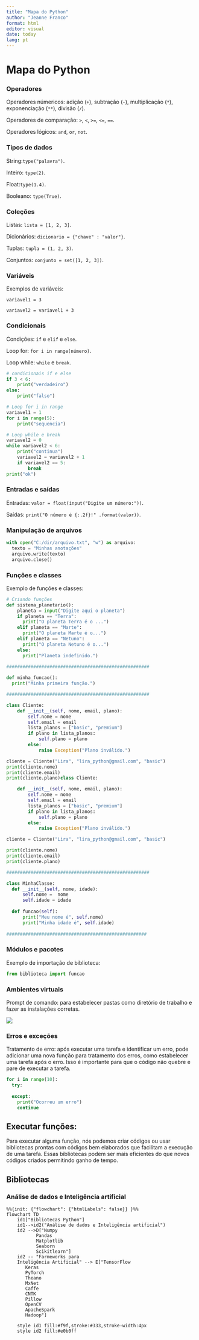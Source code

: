 ---
title: "Mapa do Python"
author: "Jeanne Franco"
format: html
editor: visual
date: today
lang: pt
---

# Mapa do Python

### Operadores

Operadores númericos: adição (`+`), subtração (`-`), multiplicação (`*`), exponenciação (`**`), divisão (`/`).

Operadores de comparação: `>`, `<`, `>=`, `<=`, `==`.

Operadores lógicos: `and`, `or`, `not`.

### Tipos de dados

String:`type("palavra")`.

Inteiro: `type(2)`.

Float:`type(1.4)`.

Booleano: `type(True)`.

### Coleções

Listas: `lista = [1, 2, 3]`.

Dicionários: `dicionario = {"chave" : "valor"}`.

Tuplas: `tupla = (1, 2, 3)`.

Conjuntos: `conjunto = set([1, 2, 3])`.

### Variáveis

Exemplos de variáveis:

`variavel1 = 3`

`variavel2 = variavel1 + 3`

### Condicionais

Condições: `if` e `elif` e `else`.

Loop for: `for i in range(número)`.

Loop while: `while` e `break`.

``` python
# condicionais if e else
if 3 < 6:
    print("verdadeiro")
else:
    print("falso")

# Loop for i in range
variavel1 = 1
for i in range(5):
    print("sequencia")

# Loop while e break
variavel2 = 0
while variavel2 < 6:
    print("continua")
    variavel2 = variavel2 + 1
    if variavel2 == 5:
        break
print("ok")
```

### Entradas e saídas

Entradas: `valor = float(input("Digite um número:"))`.

Saídas: `print("O número é {:.2f}!" .format(valor))`.

### Manipulação de arquivos

``` python
with open("C:/dir/arquivo.txt", "w") as arquivo:
  texto = "Minhas anotações"
  arquivo.write(texto)
  arquivo.close()
```

### Funções e classes

Exemplo de funções e classes:

``` python
# Criando funções
def sistema_planetario():
    planeta = input("Digite aqui o planeta")
    if planeta == "Terra":
      print("O planeta Terra é o ...")
    elif planeta == "Marte":
      print("O planeta Marte é o...")
    elif planeta == "Netuno":
      print("O planeta Netuno é o...")
    else:
      print("Planeta indefinido.")
      
#####################################################

def minha_funcao():
  print("Minha primeira função.")

#####################################################
```

``` python
class Cliente:
    def __init__(self, nome, email, plano):
        self.nome = nome
        self.email = email
        lista_planos = ["basic", "premium"]
        if plano in lista_planos:
            self.plano = plano
        else: 
            raise Exception("Plano inválido.")

cliente = Cliente("Lira", "lira_python@gmail.com", "basic")
print(cliente.nome)
print(cliente.email)
print(cliente.plano)class Cliente:

    def __init__(self, nome, email, plano):
        self.nome = nome
        self.email = email
        lista_planos = ["basic", "premium"]
        if plano in lista_planos:
            self.plano = plano
        else: 
            raise Exception("Plano inválido.")

cliente = Cliente("Lira", "lira_python@gmail.com", "basic")

print(cliente.nome)
print(cliente.email)
print(cliente.plano)

#####################################################

class MinhaClasse:
  def __init__(self, nome, idade):
      self.nome =  nome
      self.idade = idade
    
  def funcao(self):
      print("Meu nome é", self.nome)
      print("Minha idade é", self.idade)
      
####################################################
```

### Módulos e pacotes

Exemplo de importação de biblioteca:

``` python
from biblioteca import funcao
```

### Ambientes virtuais

Prompt de comando: para estabelecer pastas como diretório de trabalho e fazer as instalações corretas.

![](prompt.png){fig-align="center"}

### Erros e exceções

Tratamento de erro: após executar uma tarefa e identificar um erro, pode adicionar uma nova função para tratamento dos erros, como estabelecer uma tarefa após o erro. Isso é importante para que o código não quebre e pare de executar a tarefa.

``` python
for i in range(10):
  try:
    
  except:
    print("Ocorreu um erro")
    continue
```

::: {.callout-note appearance="simple"}
## Executar funções:

Para executar alguma função, nós podemos criar códigos ou usar bibliotecas prontas com códigos bem elaborados que facilitam a execução de uma tarefa. Essas bibliotecas podem ser mais eficientes do que novos códigos criados permitindo ganho de tempo.
:::

## Bibliotecas

### Análise de dados e Inteligência artificial

```{mermaid}
%%{init: {"flowchart": {"htmlLabels": false}} }%%
flowchart TD
    id1["Bibliotecas Python"]
    id1-->id2("Análise de dados e Inteligência artificial")
    id2 -->D["Numpy
           Pandas
           Matplotlib
           Seaborn
           Scikitlearn"]
    id2 -- "Farmeworks para 
    Inteligência Artificial" --> E["TensorFlow
       Keras
       PyTorch
       Theano
       MxNet
       Caffe
       CNTK
       Pillow
       OpenCV
       ApacheSpark
       Hadoop"]
    
    style id1 fill:#f9f,stroke:#333,stroke-width:4px
    style id2 fill:#e0b0ff
```
